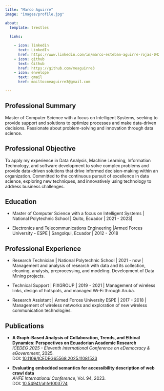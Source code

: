 ```yaml
---
title: "Marco Aguirre"
image: "images/profile.jpg"

about:
  template: trestles
  
  links:

    - icon: linkedin
      text: LinkedIn
      href: https://www.linkedin.com/in/marco-esteban-aguirre-rojas-04253611b
    - icon: github
      text: Github
      href: https://github.com/meaguirre3
    - icon: envelope
      text: gmail
      href: mailto:meaguirre3@gmail.com

---
```

## Professional Summary
Master of Computer Science with a focus on Intelligent Systems, seeking to provide support and solutions to optimize processes and make data-driven decisions. Passionate about problem-solving and innovation through data science.

## Professional Objective
To apply my experience in Data Analysis, Machine Learning, Information Technology, and software development to solve complex problems and provide data-driven solutions that drive informed decision-making within an organization. Committed to the continuous pursuit of excellence in data science, exploring new techniques, and innovatively using technology to address business challenges.

## Education

- Master of Computer Science with a focus on Intelligent Systems | National Polytechnic School | Quito, Ecuador | 2021 - 2023|

- Electronics and Telecommunications Engineering |Armed Forces University - ESPE | Sangolqui, Ecuador | 2012 - 2018

## Professional Experience

- Research Technician | National Polytechnic School | 2021 - now | Management and analysis of research with data and its collection, cleaning, analysis, preprocessing, and modeling. Development of Data Mining projects.

- Technical Support | FIXGROUP | 2019 - 2021 | Management of wireless links, design of hotspots, and managed Wi-Fi through Aruba.

- Research Assistant | Armed Forces University ESPE | 2017 - 2018 | Management of wireless networks and exploration of new wireless communication technologies.

## Publications

- **A Graph-Based Analysis of Collaboration, Trends, and Ethical Dynamics: Perspectives on Ecuadorian Academic Research**  
  *ICEDEG 2025 - Eleventh International Conference on eDemocracy & eGovernment*, 2025.  
  DOI: [10.1109/ICEDEG65568.2025.11081533](https://doi.org/10.1109/ICEDEG65568.2025.11081533)


- **Evaluating embedded semantics for accessibility description of web crawl data**  
  *AHFE International Conference*, Vol. 94, 2023.  
  DOI: [10.54941/ahfe1003774](https://doi.org/10.54941/ahfe1003774)

